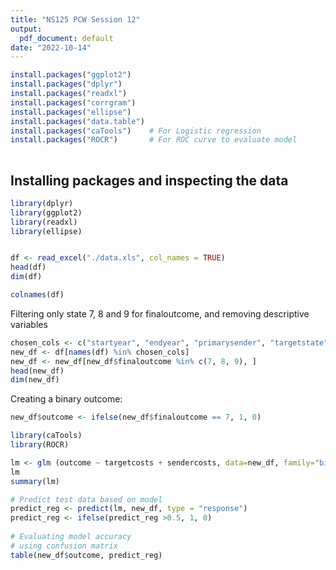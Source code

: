 ```yaml
---
title: "NS125 PCW Session 12"
output: 
  pdf_document: default
date: "2022-10-14"
---
```

```r
install.packages("ggplot2")
install.packages("dplyr")
install.packages("readxl")
install.packages("corrgram")
install.packages("ellipse")
install.packages("data.table")
install.packages("caTools")    # For Logistic regression
install.packages("ROCR")       # For ROC curve to evaluate model
    
```

## Installing packages and inspecting the data
```r
library(dplyr)
library(ggplot2)
library(readxl)
library(ellipse)


df <- read_excel("./data.xls", col_names = TRUE)
head(df)
dim(df)
```

```r
colnames(df)
```
Filtering only state 7, 8 and 9 for finaloutcome, and removing descriptive variables
```r
chosen_cols <- c("startyear", "endyear", "primarysender", "targetstate", "institution", "targetinstitution", "issue1", "threat", "threatid1", "sanctiontypethreat", "bspecif", "scommit", "anticipatedsendercosts", "anticipatedsendercosts", "sanctiontype", "targetcosts", "sendercosts", "finaloutcome")
new_df <- df[names(df) %in% chosen_cols]
new_df <- new_df[new_df$finaloutcome %in% c(7, 8, 9), ]
head(new_df)
dim(new_df)
```

Creating a binary outcome: 
```r
new_df$outcome <- ifelse(new_df$finaloutcome == 7, 1, 0)

```

```r
library(caTools)
library(ROCR)

lm <- glm (outcome ~ targetcosts + sendercosts, data=new_df, family="binomial")
lm
summary(lm)

```


```r
# Predict test data based on model
predict_reg <- predict(lm, new_df, type = "response")
predict_reg <- ifelse(predict_reg >0.5, 1, 0)
   
# Evaluating model accuracy
# using confusion matrix
table(new_df$outcome, predict_reg)
```

